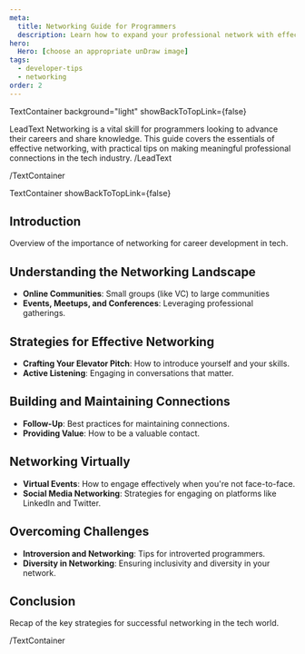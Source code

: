 ```yaml
---
meta:
  title: Networking Guide for Programmers
  description: Learn how to expand your professional network with effective strategies tailored for the tech industry.
hero:
  Hero: [choose an appropriate unDraw image]
tags:
  - developer-tips
  - networking
order: 2
---
```



TextContainer background="light" showBackToTopLink={false}

LeadText
Networking is a vital skill for programmers looking to advance their careers and share knowledge. This guide covers the essentials of effective networking, with practical tips on making meaningful professional connections in the tech industry.
/LeadText

/TextContainer

TextContainer showBackToTopLink={false}

## Introduction
Overview of the importance of networking for career development in tech.

## Understanding the Networking Landscape
- **Online Communities**: Small groups (like VC) to large communities
- **Events, Meetups, and Conferences**: Leveraging professional gatherings.

## Strategies for Effective Networking
- **Crafting Your Elevator Pitch**: How to introduce yourself and your skills.
- **Active Listening**: Engaging in conversations that matter.

## Building and Maintaining Connections
- **Follow-Up**: Best practices for maintaining connections.
- **Providing Value**: How to be a valuable contact.

## Networking Virtually
- **Virtual Events**: How to engage effectively when you're not face-to-face.
- **Social Media Networking**: Strategies for engaging on platforms like LinkedIn and Twitter.

## Overcoming Challenges
- **Introversion and Networking**: Tips for introverted programmers.
- **Diversity in Networking**: Ensuring inclusivity and diversity in your network.

## Conclusion
Recap of the key strategies for successful networking in the tech world.

/TextContainer
